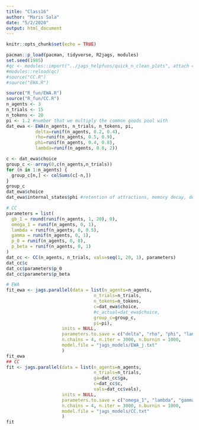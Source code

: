 ```yaml
---
title: "Class16"
author: "Maris Sala"
date: "5/2/2020"
output: html_document
---
```


```r
knitr::opts_chunk$set(echo = TRUE)
```

```r
pacman::p_load(pacman, tidyverse, R2jags, modules)
set.seed(1985)
#qc <- modules::import("../jags_helpfuns/quick_n_clean_plots", attach = T, doc = T)
#modules::reload(qc)
#source("CC.R")
#source("EWA.R")
```

```r
source("R_fun/EWA.R")
source("R_fun/CC.R")
n_agents <- 3
n_trials <- 15
n_tokens <- 20
pi <- 1.2 #number that we multiply the common goods pool with
dat_ewa <- EWA(n_agents, n_trials, n_tokens, pi, 
           delta=runif(n_agents, 0.2, 0.4),
           rho=runif(n_agents, 0.5, 0.9),
           phi=runif(n_agents, 0.4, 0.8),
           lambda=runif(n_agents, 0.8, 2))

c <- dat_ewa$choice
group_c <- array(0,c(n_agents,n_trials))
for (n in 1:n_agents) {
  group_c[n,] <- colSums(c[-n,])
}
group_c
dat_ewa$choice
dat_ewa$internal_states$phi #retention of attractions, memory decay, downwighting prior attractions, the bigger the phi, the more you downweigh prior attractions, the higher phi the more previous stuff matters (most consistent!)

# CC
parameters = list(
  gb_1 = round(runif(n_agents, 1, 20), 0),
  omega_1 = runif(n_agents, 0, 1),
  lambda = runif(n_agents, 0, 0.5),
  gamma = runif(n_agents, 0, 1),
  p_0 = runif(n_agents, 0, 8),
  p_beta = runif(n_agents, 0, 1)
)
dat_cc <- CC(n_agents, n_trials, vals=seq(1, 20, 1), parameters)
dat_cc$c
dat_cc$parameters$p_0
dat_cc$parameters$p_beta
```

```r
# EWA
fit_ewa <- jags.parallel(data = list(n_agents=n_agents, 
                                 n_trials=n_trials, 
                                 n_tokens=n_tokens,
                                 c=dat_ewa$choice,
                                 #c_actual=dat_ewa$choice,
                                 group_c=group_c,
                                 pi=pi),
                     inits = NULL,
                     parameters.to.save = c("delta", "rho", "phi", "lambda"),
                     n.chains = 4, n.iter = 3000, n.burnin = 1000,
                     model.file = "jags_models/EWA_j.txt"
                     )
fit_ewa
## CC
fit <- jags.parallel(data = list(n_agents=n_agents, 
                                 n_trials=n_trials, 
                                 ga=dat_cc$ga,
                                 c=dat_cc$c,
                                 vals=dat_cc$vals),
                     inits = NULL,
                     parameters.to.save = c("omega_1", "lambda", "gamma", "p_0", "p_beta", "omega", "c"),
                     n.chains = 4, n.iter = 3000, n.burnin = 1000,
                     model.file = "jags_models/CC.txt"
                     )
fit
```